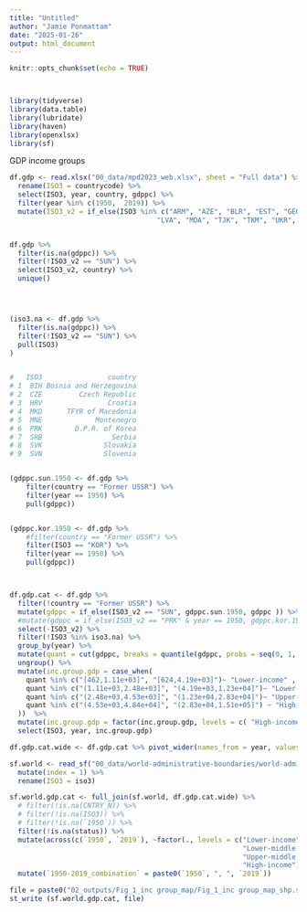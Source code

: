 ---
title: "Untitled"
author: "Jamie Ponmattam"
date: "2025-01-26"
output: html_document
---

```{r setup, include=FALSE}
knitr::opts_chunk$set(echo = TRUE)



library(tidyverse)
library(data.table)
library(lubridate)
library(haven)
library(openxlsx)
library(sf)
```

GDP income groups
```{r}
df.gdp <- read.xlsx("00_data/mpd2023_web.xlsx", sheet = "Full data") %>%
  rename(ISO3 = countrycode) %>%
  select(ISO3, year, country, gdppc) %>%
  filter(year %in% c(1950,  2019)) %>%
  mutate(ISO3_v2 = if_else(ISO3 %in% c("ARM", "AZE", "BLR", "EST", "GEO", "KAZ", "KGZ", "LTU",
                                    "LVA", "MDA", "TJK", "TKM", "UKR", "UZB") & year == 1950, "SUN", ISO3)) 


df.gdp %>%
  filter(is.na(gdppc)) %>%
  filter(!ISO3_v2 == "SUN") %>%
  select(ISO3_v2, country) %>%
  unique()




(iso3.na <- df.gdp %>%
  filter(is.na(gdppc)) %>%
  filter(!ISO3_v2 == "SUN") %>%
  pull(ISO3)
)


#   ISO3                country
# 1  BIH Bosnia and Herzegovina
# 2  CZE         Czech Republic
# 3  HRV                Croatia
# 4  MKD      TFYR of Macedonia
# 5  MNE             Montenegro
# 6  PRK        D.P.R. of Korea
# 7  SRB                 Serbia
# 8  SVK               Slovakia
# 9  SVN               Slovenia


(gdppc.sun.1950 <- df.gdp %>%
    filter(country == "Former USSR") %>%
    filter(year == 1950) %>%
    pull(gdppc)) 


(gdppc.kor.1950 <- df.gdp %>%
    #filter(country == "Former USSR") %>%
    filter(ISO3 == "KOR") %>%
    filter(year == 1950) %>%
    pull(gdppc)) 



df.gdp.cat <- df.gdp %>%
  filter(!country == "Former USSR") %>%
  mutate(gdppc = if_else(ISO3_v2 == "SUN", gdppc.sun.1950, gdppc )) %>%
  #mutate(gdppc = if_else(ISO3_v2 == "PRK" & year == 1950, gdppc.kor.1950, gdppc )) %>%
  select(-ISO3_v2) %>%
  filter(!ISO3 %in% iso3.na) %>%
  group_by(year) %>%
  mutate(quant = cut(gdppc, breaks = quantile(gdppc, probs = seq(0, 1, by = 0.25)), include.lowest = TRUE, ) ) %>%
  ungroup() %>%
  mutate(inc.group.gdp = case_when(
    quant %in% c("[462,1.11e+03]", "[624,4.19e+03]")~ "Lower-income" ,
    quant %in% c("(1.11e+03,2.48e+03]", "(4.19e+03,1.23e+04]")~ "Lower-middle income" ,
    quant %in% c("(2.48e+03,4.53e+03]", "(1.23e+04,2.83e+04]")~ "Upper-middle income" ,
    quant %in% c("(4.53e+03,4.84e+04]", "(2.83e+04,1.51e+05]") ~ "High-income" 
  ))  %>%
  mutate(inc.group.gdp = factor(inc.group.gdp, levels = c( "High-income", "Upper-middle income", "Lower-middle income", "Lower-income"))) %>%
  select(ISO3, year, inc.group.gdp)
```


```{r}
df.gdp.cat.wide <- df.gdp.cat %>% pivot_wider(names_from = year, values_from = inc.group.gdp)
```



```{r}
sf.world <- read_sf("00_data/world-administrative-boundaries/world-administrative-boundaries.shp") %>%
  mutate(index = 1) %>%
  rename(ISO3 = iso3)

sf.world.gdp.cat <- full_join(sf.world, df.gdp.cat.wide) %>%
  # filter(!is.na(CNTRY_N)) %>%
  # filter(!is.na(ISO3)) %>%
  # filter(!is.na(`1950`)) %>%
  filter(!is.na(status)) %>%
  mutate(across(c(`1950`, `2019`), ~factor(., levels = c("Lower-income",
                                                         "Lower-middle income",
                                                         "Upper-middle income",
                                                         "High-income")))) %>%
  mutate(`1950-2019_combination` = paste0(`1950`, ", ", `2019`))
```


```{r}
file = paste0("02_outputs/Fig_1_inc group_map/Fig_1_inc group_map_shp.shp")
st_write (sf.world.gdp.cat, file)
```
